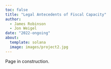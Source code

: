 ```yaml
---
toc: false
title: "Legal Antecedents of Fiscal Capacity"
author: 
  - James Robinson
  - Jon Weigel
date: "2022-ongoing"
about:
  template: solana
  image: images/project2.jpg
---
```


Page in construction.

